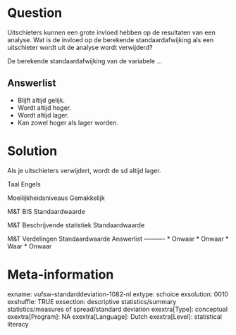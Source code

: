 Question
========
Uitschieters kunnen een grote invloed hebben op de resultaten van een analyse. Wat is de invloed op de berekende standaardafwijking als een uitschieter wordt uit de analyse wordt verwijderd?  
  
De berekende standaardafwijking van de variabele ...

Answerlist
----------
* Blijft altijd gelijk.
* Wordt altijd hoger.
* Wordt altijd lager.
* Kan zowel hoger als lager worden.

Solution
========

Als je uitschieters verwijdert, wordt de sd altijd lager.

Taal Engels

Moeilijkheidsniveaus Gemakkelijk

M&T BIS Standaardwaarde

M&T Beschrijvende statistiek Standaardwaarde

M&T Verdelingen Standaardwaarde
Answerlist
----------
* Onwaar
* Onwaar
* Waar
* Onwaar

Meta-information
================
exname: vufsw-standarddeviation-1082-nl
extype: schoice
exsolution: 0010
exshuffle: TRUE
exsection: descriptive statistics/summary statistics/measures of spread/standard deviation
exextra[Type]: conceptual
exextra[Program]: NA
exextra[Language]: Dutch
exextra[Level]: statistical literacy

